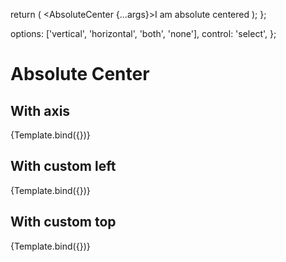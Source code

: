 

<Meta title="Layout/Absolute Center" component={AbsoluteCenter} />

  return (
    <Box position="relative" h="400px">
      <AbsoluteCenter {...args}>I am absolute centered</AbsoluteCenter>
    </Box>
  );
};

  options: ['vertical', 'horizontal', 'both', 'none'],
  control: 'select',
};

# Absolute Center

## With axis

<Canvas>
  <Story
    name="With axis"
    args={{
      padding: '2xl',
      borderColor: 'gray.900',
      borderWidth: '1px',
    }}
    argTypes={{ axis }}
  >
    {Template.bind({})}
  </Story>
</Canvas>

## With custom left

<Canvas>
  <Story
    name="With custom left"
    args={{
      padding: '2xl',
      borderColor: 'gray.900',
      borderWidth: '1px',
      left: '4xl',
      axis: 'vertical',
    }}
  >
    {Template.bind({})}
  </Story>
</Canvas>

## With custom top

<Canvas>
  <Story
    name="With custom top"
    args={{
      padding: '2xl',
      borderColor: 'gray.900',
      borderWidth: '1px',
      top: '4xl',
      axis: 'horizontal',
    }}
  >
    {Template.bind({})}
  </Story>
</Canvas>
